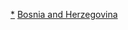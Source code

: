 {{NoteTA
|T = zh:波士尼亞與赫塞哥維納模板; zh-hans:波斯尼亚和黑塞哥维那模板; zh-hant:波士尼亞與赫塞哥維納模板; zh-cn:波斯尼亚和黑塞哥维那模板; zh-hk:波斯尼亞和黑塞哥維那模板; zh-mo:波斯尼亞和黑塞哥維那模板; zh-sg:波斯尼亚和黑塞哥维那模板; zh-tw:波士尼亞與赫塞哥維納模板;
|F1 = zh:波士尼亞與赫塞哥維納; zh-hans:波斯尼亚和黑塞哥维那; zh-hant:波士尼亞與赫塞哥維納; zh-cn:波斯尼亚和黑塞哥维那; zh-hk:波斯尼亞和黑塞哥維那; zh-mo:波斯尼亞和黑塞哥維那; zh-sg:波斯尼亚和黑塞哥维那; zh-tw:波士尼亞與赫塞哥維納;
}}

{{Catnav|頁面分類|地理|地理模板|大洲模板|各大洲國家模板|歐洲国家模板}}
{{Catnav|頁面分類|地理|地理模板|大洲模板|歐洲模板|歐洲国家模板}}
{{Catnav|頁面分類|地理|区域地理|大洲|歐洲|歐洲模板|歐洲国家模板}}
{{Catnav|頁面分類|地理|国家|歐洲国家|波斯尼亚和黑塞哥维那}}

[[Category:波士尼亞與赫塞哥維納|*]]
[[Category:歐洲國家模板|Bosnia and Herzegovina]]